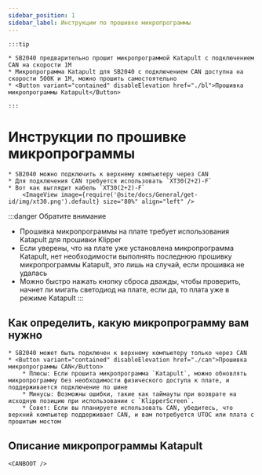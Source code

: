 ```yaml
---
sidebar_position: 1
sidebar_label: Инструкции по прошивке микропрограммы
---
```





    :::tip

    * SB2040 предварительно прошит микропрограммой Katapult с подключением CAN на скорости 1M
    * Микропрограмма Katapult для SB2040 с подключением CAN доступна на скорости 500K и 1M, можно прошить самостоятельно
    * <Button variant="contained" disableElevation href="./bl">Прошивка микропрограммы Katapult</Button>
    
    :::

# Инструкции по прошивке микропрограммы

    * SB2040 можно подключить к верхнему компьютеру через CAN
    * Для подключения CAN требуется использовать `XT30(2+2)-F`
    * Вот как выглядит кабель `XT30(2+2)-F`
        <ImageView image={require('@site/docs/General/get-id/img/xt30.png').default} size="80%" align="left" />

:::danger Обратите внимание
* Прошивка микропрограммы на плате требует использования Katapult для прошивки Klipper
* Если уверены, что на плате уже установлена микропрограмма Katapult, нет необходимости выполнять последнюю прошивку микропрограммы Katapult, это лишь на случай, если прошивка не удалась
* Можно быстро нажать кнопку сброса дважды, чтобы проверить, начнет ли мигать светодиод на плате, если да, то плата уже в режиме Katapult
:::

## Как определить, какую микропрограмму вам нужно

    * SB2040 может быть подключен к верхнему компьютеру только через CAN
    * <Button variant="contained" disableElevation href="./can">Прошивка микропрограммы CAN</Button>
        * Плюсы: Если прошита микропрограмма `Katapult`, можно обновлять микропрограмму без необходимости физического доступа к плате, и поддерживается подключение по шине
        * Минусы: Возможны ошибки, такие как таймауты при возврате на исходную позицию при использовании с `KlipperScreen`.
        * Совет: Если вы планируете использовать CAN, убедитесь, что верхний компьютер поддерживает CAN, и вам потребуется UTOC или плата с прошитым мостом

## Описание микропрограммы Katapult

    <CANBOOT />